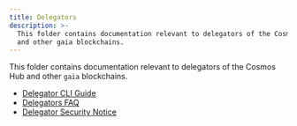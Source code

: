 ```yaml
---
title: Delegators
description: >-
  This folder contains documentation relevant to delegators of the Cosmos Hub
  and other gaia blockchains.
---
```

This folder contains documentation relevant to delegators of the Cosmos Hub and other `gaia` blockchains.

* [Delegator CLI Guide](/hub/v25/delegators/delegator-guide-cli)
* [Delegators FAQ](/hub/v25/delegators/delegator-faq)
* [Delegator Security Notice](/hub/v25/delegators/delegator-security)
